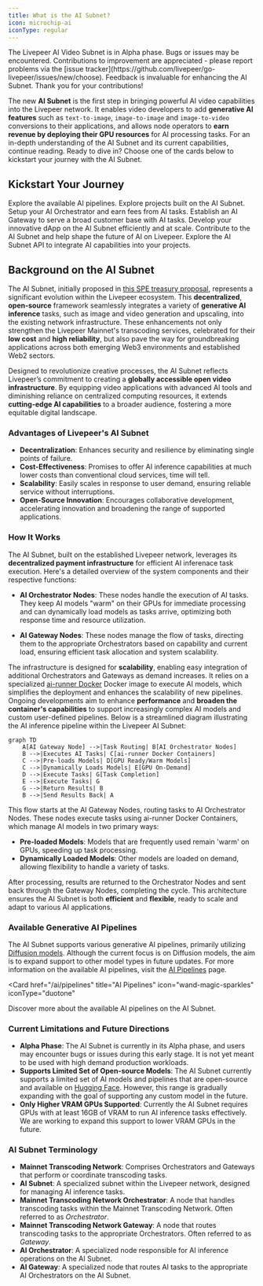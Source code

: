 ```yaml
---
title: What is the AI Subnet?
icon: microchip-ai
iconType: regular
---
```


<Warning>
  The Livepeer AI Video Subnet is in Alpha phase. Bugs or issues may be
  encountered. Contributions to improvement are appreciated - please report
  problems via the [issue
  tracker](https://github.com/livepeer/go-livepeer/issues/new/choose). Feedback
  is invaluable for enhancing the AI Subnet. Thank you for your contributions!
</Warning>

The new **AI Subnet** is the first step in bringing powerful AI video
capabilities into the Livepeer network. It enables video developers to add
**generative AI features** such as `text-to-image`, `image-to-image` and
`image-to-video` conversions to their applications, and allows node operators to
**earn revenue by deploying their GPU resources** for AI processing tasks. For
an in-depth understanding of the AI Subnet and its current capabilities,
continue reading. Ready to dive in? Choose one of the cards below to kickstart
your journey with the AI Subnet.

## Kickstart Your Journey

<CardGroup cols={3}>
  <Card
    href="/ai/pipelines"
    title="AI Pipelines"
    icon="wand-magic-sparkles"
    iconType="duotone"
  >
    Explore the available AI pipelines.
  </Card>
  <Card title="Showcase" href="/ai/build/showcase" icon="star">
    Explore projects built on the AI Subnet.
  </Card>
  <Card
    href="/ai/orchestrators/get-started"
    title="Setup AI Orchestrator"
    icon="robot"
    iconType="duotone"
  >
    Setup your AI Orchestrator and earn fees from AI tasks.
  </Card>
  <Card
    href="/ai/setup-gateway"
    title="Setup AI Gateway"
    icon="play"
    iconType="duotone"
  >
    Establish an AI Gateway to serve a broad customer base with AI tasks.
  </Card>
  <Card
    href="/ai/builders"
    title="Build your dApp"
    icon="screwdriver-wrench"
    iconType="duotone"
  >
    Develop your innovative dApp on the AI Subnet efficiently and at scale.
  </Card>
  <Card
    href="/ai/contribute/overview"
    title="Contribute to AI Subnet"
    icon="heart"
    iconType="duotone"
  >
    Contribute to the AI Subnet and help shape the future of AI on Livepeer.
  </Card>
  <Card
    href="/ai/api-reference"
    title="AI API Reference"
    icon="rectangle-terminal"
    iconType="duotone"
  >
    Explore the AI Subnet API to integrate AI capabilities into your projects.
  </Card>

</CardGroup>

## Background on the AI Subnet

The AI Subnet, initially proposed in
[this SPE treasury proposal](https://explorer.livepeer.org/treasury/82843445347363563575858115586375001878287509193479217286690041153234635982713),
represents a significant evolution within the Livepeer ecosystem. This
**decentralized**, **open-source** framework seamlessly integrates a variety of
**generative AI inference** tasks, such as image and video generation and
upscaling, into the existing network infrastructure. These enhancements not only
strengthen the Livepeer Mainnet's transcoding services, celebrated for their
**low cost** and **high reliability**, but also pave the way for groundbreaking
applications across both emerging Web3 environments and established Web2
sectors.

Designed to revolutionize creative processes, the AI Subnet reflects Livepeer’s
commitment to creating a **globally accessible open video infrastructure**. By
equipping video applications with advanced AI tools and diminishing reliance on
centralized computing resources, it extends **cutting-edge AI capabilities** to
a broader audience, fostering a more equitable digital landscape.

### Advantages of Livepeer's AI Subnet

- **Decentralization**: Enhances security and resilience by eliminating single
  points of failure.
- **Cost-Effectiveness**: Promises to offer AI inference capabilities at much
  lower costs than conventional cloud services, time will tell.
- **Scalability**: Easily scales in response to user demand, ensuring reliable
  service without interruptions.
- **Open-Source Innovation**: Encourages collaborative development, accelerating
  innovation and broadening the range of supported applications.

### How It Works

The AI Subnet, built on the established Livepeer network, leverages its
**decentralized payment infrastructure** for efficient AI inferenace task
execution. Here's a detailed overview of the system components and their
respective functions:

- **AI Orchestrator Nodes**: These nodes handle the execution of AI tasks. They
  keep AI models "warm" on their GPUs for immediate processing and can
  dynamically load models as tasks arrive, optimizing both response time and
  resource utilization.

- **AI Gateway Nodes**: These nodes manage the flow of tasks, directing them to
  the appropriate Orchestrators based on capability and current load, ensuring
  efficient task allocation and system scalability.

The infrastructure is designed for **scalability**, enabling easy integration of
additional Orchestrators and Gateways as demand increases. It relies on a
specialized [ai-runner Docker](https://hub.docker.com/r/livepeer/ai-runner)
Docker image to execute AI models, which simplifies the deployment and enhances
the scalability of new pipelines. Ongoing developments aim to enhance
**performance** and **broaden the container's capabilities** to support
increasingly complex AI models and custom user-defined pipelines. Below is a
streamlined diagram illustrating the AI inference pipeline within the Livepeer
AI Subnet:

```mermaid
graph TD
    A[AI Gateway Node] -->|Task Routing| B[AI Orchestrator Nodes]
    B -->|Executes AI Tasks| C[ai-runner Docker Containers]
    C -->|Pre-loads Models| D[GPU Ready/Warm Models]
    C -->|Dynamically Loads Models| E[GPU On-Demand]
    D -->|Execute Tasks| G[Task Completion]
    E -->|Execute Tasks| G
    G -->|Return Results| B
    B -->|Send Results Back| A
```

This flow starts at the AI Gateway Nodes, routing tasks to AI Orchestrator
Nodes. These nodes execute tasks using ai-runner Docker Containers, which manage
AI models in two primary ways:

- **Pre-loaded Models**: Models that are frequently used remain 'warm' on GPUs,
  speeding up task processing.
- **Dynamically Loaded Models**: Other models are loaded on demand, allowing
  flexibility to handle a variety of tasks.

After processing, results are returned to the Orchestrator Nodes and sent back
through the Gateway Nodes, completing the cycle. This architecture ensures the
AI Subnet is both **efficient** and **flexible**, ready to scale and adapt to
various AI applications.

### Available Generative AI Pipelines

The AI Subnet supports various generative AI pipelines, primarily utilizing
[Diffusion models](https://huggingface.co/docs/diffusers/en/index). Although the
current focus is on Diffusion models, the aim is to expand support to other
model types in future updates. For more information on the available AI
pipelines, visit the [AI Pipelines](/ai/pipelines) page.

<Card
  href="/ai/pipelines"
  title="AI Pipelines"
  icon="wand-magic-sparkles"
  iconType="duotone"
>
  Discover more about the available AI pipelines on the AI Subnet.
</Card>

### Current Limitations and Future Directions

- **Alpha Phase**: The AI Subnet is currently in its Alpha phase, and users may
  encounter bugs or issues during this early stage. It is not yet meant to be
  used with high demand production workloads.
- **Supports Limited Set of Open-source Models**: The AI Subnet currently
  supports a limited set of AI models and pipelines that are open-source and
  available on [Hugging Face](https://huggingface.co/models). However, this
  range is gradually expanding with the goal of supporting any custom model in
  the future.
- **Only Higher VRAM GPUs Supported**: Currently the AI Subnet requires GPUs
  with at least 16GB of VRAM to run AI inference tasks effectively. We are
  working to expand this support to lower VRAM GPUs in the future.

### AI Subnet Terminology

- **Mainnet Transcoding Network**: Comprises Orchestrators and Gateways that
  perform or coordinate transcoding tasks.
- **AI Subnet**: A specialized subnet within the Livepeer network, designed for
  managing AI inference tasks.
- **Mainnet Transcoding Network Orchestrator**: A node that handles transcoding
  tasks within the Mainnet Transcoding Network. Often referred to as
  _Orchestrator_.
- **Mainnet Transcoding Network Gateway**: A node that routes transcoding tasks
  to the appropriate Orchestrators. Often referred to as _Gateway_.
- **AI Orchestrator**: A specialized node responsible for AI inference
  operations on the AI Subnet.
- **AI Gateway**: A specialized node that routes AI tasks to the appropriate AI
  Orchestrators on the AI Subnet.
